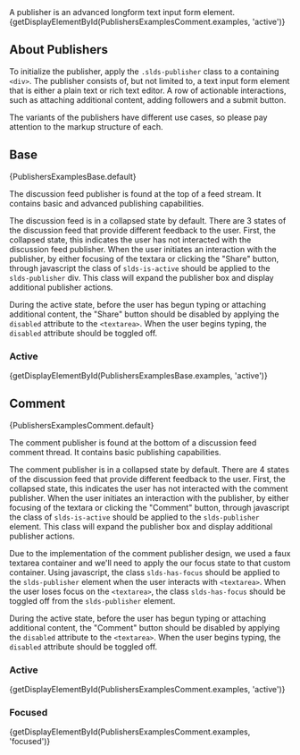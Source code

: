 
<div className="lead doc">
  A publisher is an advanced longform text input form element.
</div>

<CodeView exampleOnly>
  {getDisplayElementById(PublishersExamplesComment.examples, 'active')}
</CodeView>

## About Publishers

To initialize the publisher, apply the `.slds-publisher` class to a containing `<div>`. The publisher consists of, but not limited to, a text input form element that is either a plain text or rich text editor. A row of actionable interactions, such as attaching additional content, adding followers and a submit button.

The variants of the publishers have different use cases, so please pay attention to the markup structure of each.

## Base

<CodeView>
  {PublishersExamplesBase.default}
</CodeView>

The discussion feed publisher is found at the top of a feed stream. It contains basic and advanced publishing capabilities.

The discussion feed is in a collapsed state by default. There are 3 states of the discussion feed that provide different feedback to the user. First, the collapsed state, this indicates the user has not interacted with the discussion feed publisher. When the user initiates an interaction with the publisher, by either focusing of the textara or clicking the "Share" button, through javascript the class of `slds-is-active` should be applied to the `slds-publisher` div. This class will expand the publisher box and display additional publisher actions.

During the active state, before the user has begun typing or attaching additional content, the "Share" button should be disabled by applying the `disabled` attribute to the `<textarea>`. When the user begins typing, the `disabled` attribute should be toggled off.

### Active

<CodeView>
  {getDisplayElementById(PublishersExamplesBase.examples, 'active')}
</CodeView>

## Comment

<CodeView>
  {PublishersExamplesComment.default}
</CodeView>

The comment publisher is found at the bottom of a discussion feed comment thread. It contains basic publishing capabilities.

The comment publisher is in a collapsed state by default. There are 4 states of the discussion feed that provide different feedback to the user. First, the collapsed state, this indicates the user has not interacted with the comment publisher. When the user initiates an interaction with the publisher, by either focusing of the textara or clicking the "Comment" button, through javascript the class of `slds-is-active` should be applied to the `slds-publisher` element. This class will expand the publisher box and display additional publisher actions.

Due to the implementation of the comment publisher design, we used a faux textarea container and we'll need to apply the our focus state to that custom container. Using javascript, the class `slds-has-focus` should be applied to the `slds-publisher` element when the user interacts with `<textarea>`. When the user loses focus on the `<textarea>`, the class `slds-has-focus` should be toggled off from the `slds-publisher` element.

During the active state, before the user has begun typing or attaching additional content, the "Comment" button should be disabled by applying the `disabled` attribute to the `<textarea>`. When the user begins typing, the `disabled` attribute should be toggled off.

### Active

<CodeView>
  {getDisplayElementById(PublishersExamplesComment.examples, 'active')}
</CodeView>

### Focused

<CodeView>
  {getDisplayElementById(PublishersExamplesComment.examples, 'focused')}
</CodeView>
